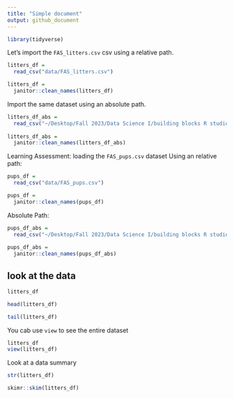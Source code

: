 ```yaml
---
title: "Simple document"
output: github_document
---
```

 
```r
library(tidyverse)
```
  
  
  Let's import the `FAS_litters.csv` csv using a relative path. 
  
```r
litters_df =
  read_csv("data/FAS_litters.csv")

litters_df =
  janitor::clean_names(litters_df)
``` 

Import the same dataset using an absolute path. 

```r
litters_df_abs =
  read_csv("~/Desktop/Fall 2023/Data Science I/building blocks R studio/data_wrangling_i/data/FAS_litters.csv")
 
litters_df_abs =
  janitor::clean_names(litters_df_abs)
``` 

Learning Assessment: loading the `FAS_pups.csv` dataset 
  Using an relative path: 
```r
pups_df =
  read_csv("data/FAS_pups.csv")

pups_df =
  janitor::clean_names(pups_df)
```   
 
 Absolute Path: 
```r
pups_df_abs =
  read_csv("~/Desktop/Fall 2023/Data Science I/building blocks R studio/data_wrangling_i/data/FAS_pups.csv")
 
pups_df_abs =
  janitor::clean_names(pups_df_abs)
``` 

## look at the data
```r
litters_df

head(litters_df)

tail(litters_df)
``` 

You cab use `view` to see the entire dataset
```r
litters_df
view(litters_df)
``` 

Look at a data summary
```r
str(litters_df)

skimr::skim(litters_df)
``` 